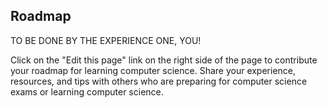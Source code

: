 ## Roadmap

TO BE DONE BY THE EXPERIENCE ONE, YOU!

Click on the "Edit this page" link on the right side of the page to contribute your roadmap for learning computer science. Share your experience, resources, and tips with others who are preparing for computer science exams or learning computer science.